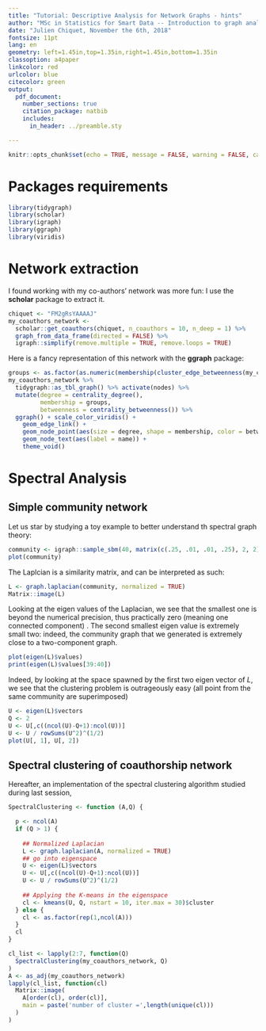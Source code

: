 ```yaml
---
title: "Tutorial: Descriptive Analysis for Network Graphs - hints"
author: "MSc in Statistics for Smart Data -- Introduction to graph analysis and modeling"
date: "Julien Chiquet, November the 6th, 2018"
fontsize: 11pt
lang: en
geometry: left=1.45in,top=1.35in,right=1.45in,bottom=1.35in
classoption: a4paper
linkcolor: red
urlcolor: blue
citecolor: green
output:
  pdf_document:
    number_sections: true
    citation_package: natbib
    includes:
      in_header: ../preamble.sty

---
```


```r
knitr::opts_chunk$set(echo = TRUE, message = FALSE, warning = FALSE, cache = FALSE)
```

# Packages requirements

```r
library(tidygraph)
library(scholar)
library(igraph)
library(ggraph)
library(viridis)
```

# Network extraction

I found working with my co-authors' network was more fun: I use the **scholar** package to extract it.

```r
chiquet <- "FM2gRsYAAAAJ"
my_coauthors_network <- 
  scholar::get_coauthors(chiquet, n_coauthors = 10, n_deep = 1) %>% 
  graph_from_data_frame(directed = FALSE) %>% 
  igraph::simplify(remove.multiple = TRUE, remove.loops = TRUE)
```

Here is a fancy representation of this network with the **ggraph** package:
```r
groups <- as.factor(as.numeric(membership(cluster_edge_betweenness(my_coauthors_network))))
my_coauthors_network %>% 
  tidygraph::as_tbl_graph() %>% activate(nodes) %>% 
  mutate(degree = centrality_degree(), 
         membership = groups,
         betweenness = centrality_betweenness()) %>% 
  ggraph() + scale_color_viridis() +
    geom_edge_link() + 
    geom_node_point(aes(size = degree, shape = membership, color = betweenness) ) + 
    geom_node_text(aes(label = name)) + 
    theme_void()
```

# Spectral Analysis

## Simple community network

Let us star by studying a toy example to better understand th spectral graph theory:

```r
community <- igraph::sample_sbm(40, matrix(c(.25, .01, .01, .25), 2, 2), c(20, 20))
plot(community)
```


The Laplcian is a similarity matrix, and can be interpreted as such:
```r
L <- graph.laplacian(community, normalized = TRUE)
Matrix::image(L)
```

Looking at the eigen values of the Laplacian, we see that the smallest one is beyond the numerical precision, thus practically zero (meaning one connected component)
. The second smallest eigen value is extremely small two: indeed, the community graph that we generated is extremely close to a two-component graph.

```r
plot(eigen(L)$values)
print(eigen(L)$values[39:40])
```

Indeed, by looking at the space spawned by the first two eigen vector of $L$, we see that the clustering problem is outrageously easy (all point from the same community are superimposed) 

```r
U <- eigen(L)$vectors
Q <- 2
U <- U[,c((ncol(U)-Q+1):ncol(U))]
U <- U / rowSums(U^2)^(1/2)
plot(U[, 1], U[, 2])
```

## Spectral clustering of coauthorship network

Hereafter, an implementation of the spectral clustering algorithm studied during last session, 

```r
SpectralClustering <- function (A,Q) {

  p <- ncol(A)
  if (Q > 1) {
    
    ## Normalized Laplacian
    L <- graph.laplacian(A, normalized = TRUE)    
    ## go into eigenspace
    U <- eigen(L)$vectors
    U <- U[,c((ncol(U)-Q+1):ncol(U))]
    U <- U / rowSums(U^2)^(1/2)
        
    ## Applying the K-means in the eigenspace
    cl <- kmeans(U, Q, nstart = 10, iter.max = 30)$cluster
  } else {
    cl <- as.factor(rep(1,ncol(A)))
  }
  cl
}
```

```r
cl_list <- lapply(2:7, function(Q)
  SpectralClustering(my_coauthors_network, Q)
)
A <- as_adj(my_coauthors_network)
lapply(cl_list, function(cl) 
  Matrix::image(
    A[order(cl), order(cl)],
    main = paste('number of cluster =',length(unique(cl)))
  )
)
```
